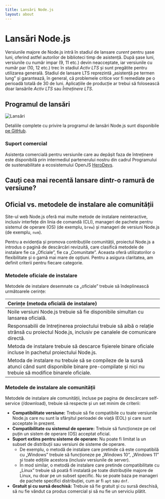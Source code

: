 ```yaml
---
title: Lansări Node.js
layout: about
---
```


# Lansări Node.js

Versiunile majore de Node.js intră în stadiul de lansare _curent_ pentru șase luni, oferind astfel autorilor de biblioteci timp de asistență.
După șase luni, versiunile cu număr impar (9, 11 etc.) devin neacceptate, iar versiunile cu număr par (10, 12 etc.) trec în stadiul _Activ LTS_ și sunt pregătite pentru utilizarea generală.
Stadiul de lansare LTS reprezintă „asistență pe termen lung” și garantează, în general, că problemele critice vor fi remediate pe o perioadă totală de 30 de luni.
Aplicațiile de producție ar trebui să folosească doar lansările _Activ LTS_ sau _Întreținere LTS_.

## Programul de lansări

![Lansări](https://raw.githubusercontent.com/nodejs/Release/main/schedule.svg?sanitize=true)

Detaliile complete cu privire la programul de lansări Node.js sunt disponibile [pe GitHub](https://github.com/nodejs/release#release-schedule).

### Suport comercial

Asistența comercială pentru versiunile care au depășit faza de întreținere este disponibilă prin intermediul partenerului nostru din cadrul Programului de sustenabilitate a ecosistemului OpenJS [HeroDevs](https://www.herodevs.com/support/node-nes?utm_source=NodeJS+\&utm_medium=Link\&utm_campaign=Version_support_page).

## Cauți cea mai recentă lansare dintr-o ramură de versiune?

<DownloadReleasesTable />

## Oficial vs. metodele de instalare ale comunității

Site-ul web Node.js oferă mai multe metode de instalare neinteractive, inclusiv interfețe din linia de comandă (CLI), manageri de pachete pentru sistemul de operare (OS) (de exemplu, `brew`) și manageri de versiuni Node.js (de exemplu, `nvm`).

Pentru a evidenția și promova contribuțiile comunității, proiectul Node.js a introdus o pagină de descărcări revizuită, care clasifică metodele de instalare fie ca „Oficiale”, fie ca „Comunitate”. Aceasta oferă utilizatorilor o flexibilitate și o gamă mai mare de opțiuni. Pentru a asigura claritatea, am definit criterii pentru fiecare categorie.

### Metodele oficiale de instalare

Metodele de instalare desemnate ca „oficiale” trebuie să îndeplinească următoarele cerințe:

| Cerințe (metoda oficială de instalare)                                                                                                                         |
| :------------------------------------------------------------------------------------------------------------------------------------------------------------- |
| Noile versiuni Node.js trebuie să fie disponibile simultan cu lansarea oficială.                                                                               |
| Responsabilii de întreținerea proiectului trebuie să aibă o relație strânsă cu proiectul Node.js, inclusiv pe canalele de comunicare directă.                  |
| Metoda de instalare trebuie să descarce fișierele binare oficiale incluse în pachetul proiectului Node.js.                                                     |
| Metoda de instalare nu trebuie să se compileze de la sursă atunci când sunt disponibile binare pre-compilate și nici nu trebuie să modifice binarele oficiale. |

### Metodele de instalare ale comunității

Metodele de instalare ale comunității, incluse pe pagina de descărcare self-service (/download), trebuie să respecte și un set minim de criterii:

- **Compatibilitate versiune:** Trebuie să fie compatibile cu toate versiunile Node.js care nu sunt la sfârșitul perioadei de viață (EOL) și care sunt acceptate în prezent.
- **Compatibilitate cu sistemul de operare:** Trebuie să funcționeze pe cel puțin un sistem de operare (OS) acceptat oficial.
- **Suport extins pentru sisteme de operare:** Nu poate fi limitat la un subset de distribuții sau versiuni de sisteme de operare.
  - De exemplu, o metodă de instalare care pretinde că este compatibilă cu „Windows” trebuie să funcționeze pe „Windows 10”, „Windows 11” și toate edițiile acestora (inclusiv versiunile de server).
  - În mod similar, o metodă de instalare care pretinde compatibilitate cu „Linux” trebuie să poată fi instalată pe toate distribuțiile majore de Linux, nu doar pe un subset specific. Nu se poate baza pe manageri de pachete specifici distribuției, cum ar fi `apt` sau `dnf`.
- **Gratuit și cu sursă deschisă:** Trebuie să fie gratuit și cu sursă deschisă, să nu fie vândut ca produs comercial și să nu fie un serviciu plătit.
